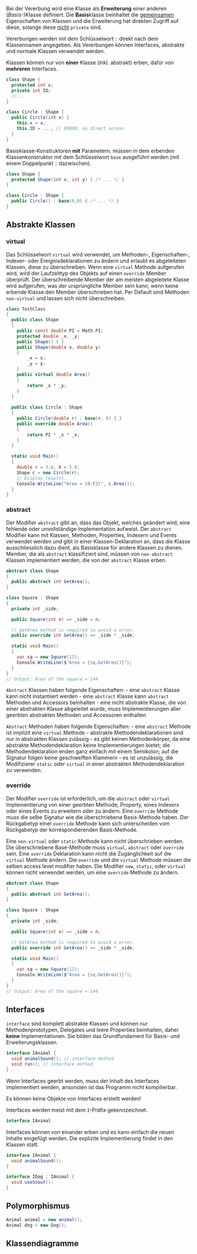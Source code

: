 Bei der Vererbung wird eine Klasse als **Erweiterung** einer anderen (*Basis*-)Klasse definiert. Die **Basis**klasse beinhaltet die [gemeinsamen]{.underline} Eigenschaften von Klassen und die Erweiterung hat direkten Zugriff auf diese, solange diese [nicht]{.underline} `private` sind.

Vererbungen werden mit dem Schlüsselwort `:` direkt nach dem Klassennamen angegeben. Als Vererbungen können Interfaces, abstrakte und normale Klassen verwendet werden.

::: callout-important
Klassen können nur von **einer** Klasse (inkl. abstrakt) erben, dafür von **mehreren** Interfaces.
:::

```csharp
class Shape {
  protected int x;
  private int ID;
  //...
}

class Circle : Shape {
  public Circle(int x) {
    this.x = x;
    this.ID = ...; // ERROR: no direct access
  }
}
```

Basisklasse-Konstruktoren **mit** Parametern, müssen in dem erbenden Klassenkonstruktor mit dem Schlüsselwort `base` ausgeführt werden (mit einem Doppelpunkt `:` dazwischen).

```csharp
class Shape {
  protected Shape(int x, int y) { /* ... */ }
}

class Circle : Shape {
  public Circle() : base(0,0) { /* ... */ }
}
```

## Abstrakte Klassen

### virtual

Das Schlüsselwort `virtual` wird verwendet, um Methoden-, Eigenschaften-, Indexer- oder Ereignisdeklarationen zu ändern und erlaubt es abgeleiteten Klassen, diese zu überschreiben. Wenn eine `virtual` Methode aufgerufen wird, wird der Laufzeittyp des Objekts auf einen `override` Member überprüft. Der überschreibende Member der am meisten abgeleitete Klasse wird aufgerufen, was der ursprüngliche Member sein kann, wenn keine erbende Klasse den Member überschrieben hat. Per Default sind Methoden `non-virtual` und lassen sich nicht überschreiben.

```csharp
class TestClass
{
  public class Shape
  {
    public const double PI = Math.PI;
    protected double _x, _y;
    public Shape() { }
    public Shape(double x, double y)
    {
        _x = x;
        _y = y;
    }
    public virtual double Area()
    {
        return _x * _y;
    }
  }
  
  public class Circle : Shape
  {
    public Circle(double r) : base(r, 0) { }
    public override double Area()
    {
        return PI * _x * _x;
    }
  }

  static void Main()
  {
    double r = 3.0, h = 5.0;
    Shape c = new Circle(r);
    // Display results.
    Console.WriteLine("Area = {0:F2}", c.Area());
  }
}
```

### abstract

Der Modifier `abstract` gibt an, dass das Objekt, welches geändert wird, eine fehlende oder unvollständige Implementation aufweist. Der `abstract` Modifier kann mit Klassen, Methoden, Properties, Indexern und Events verwendet werden und gibt in einer Klassen-Deklaration an, dass die Klasse ausschliesslich dazu dient, als Basisklasse für andere Klassen zu dienen. Member, die als `abstract` klassifiziert sind, müssen von `non-abstract` Klassen implementiert werden, die von der `abstract` Klasse erben.

```csharp
abstract class Shape
{
  public abstract int GetArea();
}

class Square : Shape
{
  private int _side;

  public Square(int n) => _side = n;

  // GetArea method is required to avoid a error.
  public override int GetArea() => _side * _side;

  static void Main()
  {
    var sq = new Square(12);
    Console.WriteLine($"Area = {sq.GetArea()}");
  }
}
// Output: Area of the square = 144
```

`Abstract` Klassen haben folgende Eigenschaften:
    - eine `abstract` Klasse kann nicht instantiiert werden
    - eine `abstract` Klasse kann `abstract` Methoden und Accessors beinhalten
    - eine nicht abstrakte Klasse, die von einer abstrakten Klasse abgeleitet wurde, muss Implementierungen aller geerbten abstrakten Methoden und Accessoren enthalten

`Abstract` Methoden haben folgende Eigenschaften:
    - eine `abstract` Methode ist implizit eine `virtual` Methode
    - abstrakte Methodendeklarationen sind nur in abstrakten Klassen zulässig
    - es gibt keinen Methodenkörper, da eine abstrakte Methodendeklaration keine Implementierungen bietet; die Methodendeklaration enden ganz einfach mit einem Semikolon; auf die Signatur folgen keine geschweiften Klammern
    - es ist unzulässig, die Modifizierer `static` oder `virtual` in einer abstrakten Methodendeklaration zu verwenden.

### override

Der Modifier `override` ist erforderlich, um die `abstract` oder `virtual` Implementierung von einer geerbten Methode, Property, eines Indexers oder eines Events zu erweitern oder zu ändern. Eine `override` Methode muss die selbe Signatur wie die überschriebene Basis-Methode haben. Der Rückgabetyp einer `override` Methode kann sich unterscheiden vom Rückgabetyp der korrespondierenden Basis-Methode. 

Eine `non-virtual` oder `static` Methode kann nicht überschrieben werden. Die überschriebene Base-Methode muss `virtual`, `abstract` oder `override` sein. Eine `override` Deklaration kann nicht die Zugänglichkeit auf die `virtual` Methode ändern. Die `override` und die `virtual` Methode müssen die selben access level modifier haben. Die Modifier `new`, `static`, oder `virtual` können nicht verwendet werden, um eine `override` Methode zu ändern.

```csharp
abstract class Shape
{
  public abstract int GetArea();
}

class Square : Shape
{
  private int _side;

  public Square(int n) => _side = n;

  // GetArea method is required to avoid a error.
  public override int GetArea() => _side * _side;

  static void Main()
  {
    var sq = new Square(12);
    Console.WriteLine($"Area = {sq.GetArea()}");
  }
}
// Output: Area of the square = 144
```

## Interfaces

`interface` sind komplett abstrakte Klassen und können nur Methodenprototypen, Delegates und leere Properties beinhalten, daher **keine** Implementationen. Sie bilden das Grundfundament für Basis- und Erweiterungsklassen.

```csharp
interface IAnimal {
  void animalSound(); // interface method 
  void run(); // interface method
}
```

Wenn Interfaces geerbt werden, muss der Inhalt des Interfaces implementiert werden, ansonsten ist das Programm nicht kompilierbar.

::: callout-caution
Es können keine Objekte von Interfaces erstellt werden!
:::

::: callout-note
Interfaces werden meist mit dem `I`-Präfix gekennzeichnet.

```csharp
interface IAnimal
```
:::

Interfaces können von einander erben und es kann einfach die neuen Inhalte eingefügt werden. Die explizite Implementierung findet in den Klassen statt.

```csharp
interface IAnimal {
  void animalSound();
}

interface IDog : IAnimal {
  void useSnout();
}
```

## Polymorphismus

```csharp
Animal animal = new animal();
Animal dog = new Dog();
```



## Klassendiagramme
